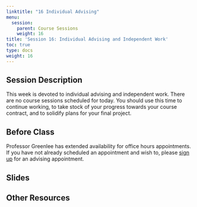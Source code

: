 ```yaml
---
linktitle: "16 Individual Advising"
menu:
  session:
    parent: Course Sessions
    weight: 16
title: 'Session 16: Individual Advising and Independent Work'
toc: true
type: docs
weight: 16
---
```


## Session Description

This week is devoted to individual advising and independent work. There are no course sessions scheduled for today. You should use this time to continue working, to take stock of your progress towards your course contract, and to solidify plans for your final project.

## Before Class

Professor Greenlee has extended availability for office hours appointments. If you have not already scheduled an appointment and wish to, please [sign up](https://calendly.com/agreen4/neighborhood-analysis?back=1&month=2021-01) for an advising appointment.

## Slides

## Other Resources

